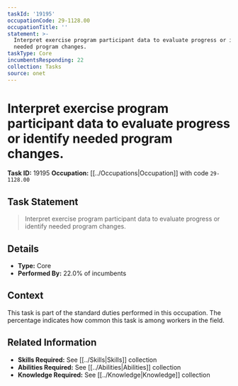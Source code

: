 ```yaml
---
taskId: '19195'
occupationCode: 29-1128.00
occupationTitle: ''
statement: >-
  Interpret exercise program participant data to evaluate progress or identify
  needed program changes.
taskType: Core
incumbentsResponding: 22
collection: Tasks
source: onet
---
```

# Interpret exercise program participant data to evaluate progress or identify needed program changes.

**Task ID:** 19195
**Occupation:** [[../Occupations|Occupation]] with code `29-1128.00`

## Task Statement

> Interpret exercise program participant data to evaluate progress or identify needed program changes.

## Details

- **Type:** Core
- **Performed By:** 22.0% of incumbents

## Context

This task is part of the standard duties performed in this occupation. The percentage indicates how common this task is among workers in the field.

## Related Information

- **Skills Required:** See [[../Skills|Skills]] collection
- **Abilities Required:** See [[../Abilities|Abilities]] collection
- **Knowledge Required:** See [[../Knowledge|Knowledge]] collection
